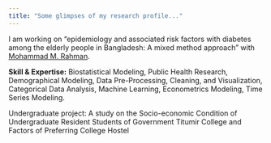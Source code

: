 ```yaml
---
title: "Some glimpses of my research profile..."
---
```



<p style="text-align: justify;">
I am working on "epidemiology and associated risk factors with diabetes among the elderly people in Bangladesh: A mixed method approach" with [Mohammad M. Rahman](https://scholar.google.com/citations?user=IMj8eEcAAAAJ).



**Skill & Expertise:** Biostatistical Modeling, Public Health Research, Demographical Modeling, Data Pre-Processing, Cleaning, and Visualization,    Categorical Data Analysis, Machine Learning, Econometrics Modeling, Time Series Modeling.

Undergraduate project: A study on the Socio-economic Condition of Undergraduate Resident Students of Government Titumir College and Factors of Preferring College Hostel
</p>